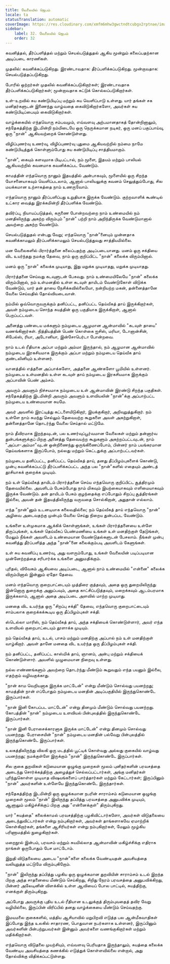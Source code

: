 ```yaml
---
title: வேலையில் ஜெபம்
locale: ta
statusTranslation: automatic
coverImage: https://res.cloudinary.com/xmfm6mhw3gwctndtcubgx2rptnae/image/upload/v1740468922/small_cover_tratado_de_psicologia_revolucionaria_a4c0dca4e0.webp
sidebar:
    label: 32. வேலையில் ஜெபம்
    order: 32
---
```

கவனித்தல், தீர்ப்பளித்தல் மற்றும் செயல்படுத்துதல் ஆகிய மூன்றும் கலைப்பதற்கான அடிப்படை காரணிகள்.

முதலில்: கவனிக்கப்படுகிறது. இரண்டாவதாக: தீர்ப்பளிக்கப்படுகிறது. மூன்றாவதாக: செயல்படுத்தப்படுகிறது.

போரில் ஒற்றர்கள் முதலில் கவனிக்கப்படுகிறார்கள்; இரண்டாவதாக தீர்ப்பளிக்கப்படுகிறார்கள்; மூன்றாவதாக சுட்டுக் கொல்லப்படுகிறார்கள்.

உள்-உறவில் சுய கண்டுபிடிப்பு மற்றும் சுய வெளிப்பாடு உள்ளது. யார் தங்கள் சக மனிதர்களுடன் இணைந்து வாழ்வதை கைவிடுகிறார்களோ, அவர்கள் சுய கண்டுபிடிப்பையும் கைவிடுகிறார்கள்.

வாழ்க்கையில் எந்தவொரு சம்பவமும், எவ்வளவு அற்பமானதாகத் தோன்றினாலும், சந்தேகத்திற்கு இடமின்றி நம்மிடையே ஒரு நெருக்கமான நடிகர், ஒரு மனப் பகுப்பாய்வு, ஒரு "நான்" ஆகியவற்றைக் கொண்டுள்ளது.

விழிப்புணர்வு உணர்வு, விழிப்புணர்வு புதுமை ஆகியவற்றில் நம்மை நாமே கண்டுபிடித்துக் கொள்ளும்போது சுய கண்டுபிடிப்பு சாத்தியமாகும்.

"நான்", கையும் களவுமாக பிடிபட்டால், நம் மூளை, இதயம் மற்றும் பாலியல் ஆகியவற்றில் கவனமாக கவனிக்கப்பட வேண்டும்.

காமத்தின் எந்தவொரு நானும் இதயத்தில் அன்பாகவும், மூளையில் ஒரு சிறந்த யோசனையாகவும் வெளிப்படலாம், ஆனால் பாலியலுக்கு கவனம் செலுத்தும்போது, ​​சில மயக்கமான உற்சாகத்தை நாம் உணருவோம்.

எந்தவொரு நானும் தீர்ப்பளிப்பது உறுதியாக இருக்க வேண்டும். குற்றவாளிக் கூண்டில் உட்கார வைத்து இரக்கமின்றி தீர்ப்பளிக்க வேண்டும்.

தவிர்ப்பு, நியாயப்படுத்தல், கருணை போன்றவற்றை நாம் உண்மையில் நம் மனதிலிருந்து அகற்ற விரும்பும் "நான்" பற்றி நாம் அறிந்திருக்க வேண்டுமானால் அவற்றை அகற்ற வேண்டும்.

செயல்படுத்துதல் என்பது வேறு; எந்தவொரு "நான்"னையும் ​​முன்னதாக கவனிக்காமலும் தீர்ப்பளிக்காமலும் செயல்படுத்துவது சாத்தியமில்லை.

மன வேலைகளில் பிரார்த்தனை கலைப்பதற்கு அடிப்படையானது. மனம் ஒரு சக்தியை விட உயர்ந்தது நமக்கு தேவை, நாம் ஒரு குறிப்பிட்ட "நான்" கலைக்க விரும்பினால்.

மனம் ஒரு "நான்" கலைக்க முடியாது, இது மறுக்க முடியாதது, மறுக்க முடியாதது.

பிரார்த்தனை செய்வது கடவுளுடன் பேசுவது. நாம் உண்மையிலேயே "நான்" கலைக்க விரும்பினால், நம் உள்மனதில் உள்ள கடவுள் தாயிடம் வேண்டுகோள் விடுக்க வேண்டும், யார் தன் தாயை நேசிக்கவில்லையோ, நன்றியற்ற மகன், தன்னைத்தானே வேலை செய்வதில் தோல்வியடைவான்.

நம்மில் ஒவ்வொருவருக்கும் தனிப்பட்ட, தனிப்பட்ட தெய்வீகத் தாய் இருக்கிறார்கள், அவள் நம்முடைய சொந்த சுயத்தின் ஒரு பகுதியாக இருக்கிறாள், ஆனால் பெறப்பட்டவள்.

அனைத்து பண்டைய மக்களும் நம்முடைய ஆழமான ஆன்மாவில் "கடவுள் தாயை" வணங்கினார்கள். நித்தியத்தின் பெண் கொள்கை ஐசிஸ், மரியா, டோனான்சின், சிபேல்ஸ், ரியா, அடோனியா, இன்சோபெர்டா போன்றவை.

நாம் உடல் ரீதியாக அப்பா மற்றும் அம்மா இருந்தால், நம் ஆழமான ஆன்மாவில் நம்முடைய இரகசியமாக இருக்கும் அப்பா மற்றும் நம்முடைய தெய்வீக தாய் குண்டலினியும் உள்ளனர்.

வானத்தில் எத்தனை அப்பாக்களோ, அத்தனை ஆண்களோ பூமியில் உள்ளனர். நம்முடைய உள்மனதில் உள்ள கடவுள் தாய் நம்முடைய இரகசியமாக இருக்கும் அப்பாவின் பெண் அம்சம்.

அவரும் அவளும் நிச்சயமாக நம்முடைய உள் ஆன்மாவின் இரண்டு சிறந்த பகுதிகள். சந்தேகத்திற்கு இடமின்றி அவரும் அவளும் உளவியலின் "நான்"க்கு அப்பாற்பட்ட நம்முடைய உண்மையான சுயமே.

அவர் அவளில் இரட்டித்து கட்டளையிடுகிறார், இயக்குகிறார், அறிவுறுத்துகிறார். நம் உள்ளே நாம் சுமந்து செல்லும் தேவையற்ற கூறுகளை அவள் அகற்றுகிறாள், தன்னைத்தானே தொடர்ந்து வேலை செய்தால் மட்டுமே.

நாம் தீவிரமாக இறந்தவுடன், பல உணர்வுப்பூர்வமான வேலைகள் மற்றும் தன்னார்வ துன்பங்களுக்குப் பிறகு அனைத்து தேவையற்ற கூறுகளும் அகற்றப்பட்டவுடன், நாம் "அப்பா-அம்மா"வுடன் ஒன்றிணைந்து ஒருங்கிணைப்போம், பின்னர் நாம் பயங்கரமான தெய்வங்களாக இருப்போம், நல்லது மற்றும் கெட்டதுக்கு அப்பாற்பட்டவர்கள்.

நம்முடைய தனிப்பட்ட, தனிப்பட்ட தெய்வீகத் தாய், தனது தீப்பிழம்புகளைக் கொண்டு, முன்பு கவனிக்கப்பட்டு தீர்ப்பளிக்கப்பட்ட அந்த பல "நான்"களில் எதையும் அண்டத் தூசியாகக் குறைக்க முடியும்.

நம் உள் தெய்வீகத் தாயிடம் பிரார்த்தனை செய்ய எந்தவொரு குறிப்பிட்ட சூத்திரமும் தேவையில்லை. அவளிடம் பேசும்போது நாம் மிகவும் இயற்கையாகவும் எளிமையாகவும் இருக்க வேண்டும். தன் தாயிடம் பேசும் குழந்தைக்கு எப்போதும் சிறப்பு சூத்திரங்கள் இல்லை, அவன் தன் இதயத்திலிருந்து வருவதை சொல்கிறான், அதுதான் எல்லாம்.

எந்த "நான்"னும் உடனடியாக கலைவதில்லை; நம் தெய்வீகத் தாய் எந்தவொரு "நான்" அழிவை அடைவதற்கு முன்பும் வேலை செய்து நிறைய துன்பப்பட வேண்டும்.

உங்களை உள்முகமாக ஆக்கிக் கொள்ளுங்கள், உங்கள் பிரார்த்தனையை உள்ளே திருப்புங்கள், உங்கள் தெய்வீகப் பெண்மணியை உங்கள் உள் மனதிற்குள் தேடுங்கள், மேலும் நீங்கள் அவளிடம் உண்மையான வேண்டுதல்களுடன் பேசலாம். நீங்கள் முன்பு கவனித்து தீர்ப்பளித்த அந்த "நான்"னை கலைக்கும்படி அவளிடம் கேளுங்கள்.

உள் சுய கவனிப்பு உணர்வு, அது வளரும்போது, ​​உங்கள் வேலையின் படிப்படியான முன்னேற்றத்தை சரிபார்க்க உங்களை அனுமதிக்கும்.

புரிதல், விவேகம் ஆகியவை அடிப்படை, ஆனால் நாம் உண்மையில் "என்னை" கலைக்க விரும்பினால் இன்னும் ஏதோ தேவை.

மனம் எந்தவொரு குறைபாட்டையும் முத்திரை குத்தவும், அதை ஒரு துறையிலிருந்து இன்னொரு துறைக்கு அனுப்பவும், அதை காட்சிப்படுத்தவும், மறைக்கவும் ஆடம்பரமாக இருக்கலாம், ஆனால் அதை அடிப்படை அளவில் மாற்ற முடியாது.

மனதை விட உயர்ந்த ஒரு "சிறப்பு சக்தி" தேவை, எந்தவொரு குறைபாட்டையும் சாம்பலாக குறைக்கக்கூடிய ஒரு தீப்பிழம்புகள் சக்தி.

ஸ்டெல்லா மாரிஸ், நம் தெய்வீகத் தாய், அந்த சக்தியைக் கொண்டுள்ளார், அவர் எந்த உளவியல் குறைபாட்டையும் தூளாக்க முடியும்.

நம் தெய்வீகத் தாய், உடல், பாசம் மற்றும் மனதிற்கு அப்பால் நம் உள் மனதிற்குள் வாழ்கிறார். அவள் தானே மனதை விட உயர்ந்த ஒரு தீப்பிழம்புகள் சக்தி.

நம் தனிப்பட்ட, தனிப்பட்ட காஸ்மிக் தாய், ஞானம், அன்பு மற்றும் சக்தியைக் கொண்டுள்ளார். அவளில் முழுமையான நிறைவு உள்ளது.

நல்ல எண்ணங்களும் அவற்றை தொடர்ந்து மீண்டும் கூறுவதும் எந்த பயனும் இல்லை, எதற்கும் வழிவகுக்காது.

"நான் காம வெறியனாக இருக்க மாட்டேன்" என்று மீண்டும் சொல்வது பயனற்றது; காமத்தின் நான் எப்போதும் நம்முடைய மனதின் அடிப்பகுதியில் இருந்துகொண்டே இருப்பார்கள்.

"நான் இனி கோபப்பட மாட்டேன்" என்று தினமும் மீண்டும் சொல்வது பயனற்றது. கோபத்தின் "நான்" நம்முடைய உளவியல் பின்புலத்தில் இருந்துகொண்டே இருப்பார்கள்.

"நான் இனி பேராசைக்காரனாக இருக்க மாட்டேன்" என்று தினமும் சொல்வது பயனற்றது. பேராசையின் "நான்" நம்முடைய மனதின் பல்வேறு பின்புலத்தில் இருந்துகொண்டே இருப்பார்கள்.

உலகத்திலிருந்து விலகி ஒரு மடத்தில் பூட்டிக் கொள்வது அல்லது குகையில் வாழ்வது பயனற்றது; நமக்குள்ளே இருக்கும் "நான்" இருந்துகொண்டே இருப்பார்கள்.

சில குகை துறவிகள் கடுமையான ஒழுங்கு முறைகள் மூலம் புனிதர்களின் பரவசத்தை அடைந்து சொர்க்கத்திற்கு அழைத்துச் செல்லப்பட்டார்கள், அங்கு மனிதர்கள் புரிந்துகொள்ள முடியாத விஷயங்களைப் பார்த்தார்கள் மற்றும் கேட்டார்கள்; இருப்பினும் "நான்" அவர்களின் உள்ளேயே இருந்துகொண்டே இருந்தார்கள்.

சந்தேகத்திற்கு இடமின்றி ஒரு ஒழுக்கமான நபரின் சாராம்சம் கடுமையான ஒழுங்கு முறைகள் மூலம் "நான்" இலிருந்து தப்பித்து பரவசத்தை அனுபவிக்க முடியும், ஆனாலும் மகிழ்ச்சிக்குப் பிறகு அது "என்னைக்குள்" திரும்புகிறது.

யார் "சுயத்தை" கலைக்காமல் பரவசத்திற்கு பழகிவிட்டார்களோ, அவர்கள் விடுதலையை அடைந்துவிட்டார்கள் என்று நம்புகிறார்கள், அவர்கள் தாங்களாகவே ஏமாற்றிக் கொள்கிறார்கள், தங்களை ஆசிரியர்கள் என்று நம்புகிறார்கள், மேலும் மூழ்கிய பரிணாமத்தில் நுழைகிறார்கள்.

மறைநூல் இன்பம், பரவசம் மற்றும் சுயமில்லாத ஆன்மாவின் மகிழ்ச்சிக்கு எதிராக நாங்கள் ஒருபோதும் பேச மாட்டோம்.

இறுதி விடுதலையை அடைய "நான்"களை கலைக்க வேண்டியதன் அவசியத்தை வலியுறுத்த மட்டுமே விரும்புகிறோம்.

"நான்" இலிருந்து தப்பித்து பழகிய ஒரு ஒழுக்கமான துறவியின் சாராம்சம் உடல் இறந்த பிறகு அந்த சாதனையை மீண்டும் செய்கிறது, சிறிது நேரம் பரவசத்தை அனுபவிக்கிறது, பின்னர் அலேடினின் விளக்கில் உள்ள ஆவியைப் போல பாட்டில், சுயத்திற்கு, எனக்குள் திரும்புகிறது.

அப்போது அவருக்கு புதிய உடல் ரீதியான உடலுக்குத் திரும்புவதைத் தவிர வேறு வழியில்லை, இருப்பின் விரிப்பில் தனது வாழ்க்கையை மீண்டும் செய்வதற்கு.

இமயமலை குகைகளில், மத்திய ஆசியாவில் மறுபிறவி எடுத்த பல ஆன்மீகவாதிகள் இப்போது இந்த உலகில் சாதாரண, பொதுவான நபர்களாக உள்ளனர், இருப்பினும் அவர்களின் பின்பற்றுபவர்கள் இன்னும் அவர்களை வணங்குகிறார்கள் மற்றும் மதிக்கிறார்கள்.

எந்தவொரு விடுதலை முயற்சியும், எவ்வளவு பெரியதாக இருந்தாலும், சுயத்தை கலைக்க வேண்டிய அவசியத்தை கணக்கில் எடுத்துக் கொள்ளவில்லை என்றால், அது தோல்விக்கு விதிக்கப்பட்டுள்ளது.
